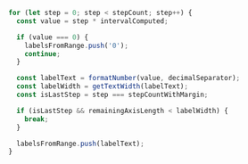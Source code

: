 ```js
for (let step = 0; step < stepCount; step++) {
  const value = step * intervalComputed;

  if (value === 0) {
    labelsFromRange.push('0');
    continue;
  }

  const labelText = formatNumber(value, decimalSeparator);
  const labelWidth = getTextWidth(labelText);
  const isLastStep = step === stepCountWithMargin;

  if (isLastStep && remainingAxisLength < labelWidth) {
    break;
  }

  labelsFromRange.push(labelText);
}
```
